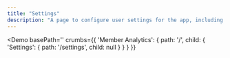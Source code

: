```yaml
---
title: "Settings"
description: "A page to configure user settings for the app, including billing and subscriptions"
---
```



<Demo
  basePath=''
  crumbs={{
    'Member Analytics': {
      path: '/',
      child: {
        'Settings': {
          path: '/settings',
          child: null
        }
      }
    }
  }}
>
  <Settings/>
</Demo>
